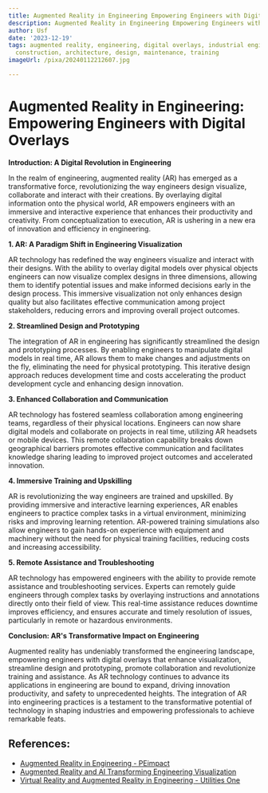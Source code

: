 ```yaml
---
title: Augmented Reality in Engineering Empowering Engineers with Digital Overlays
description: Augmented Reality in Engineering Empowering Engineers with Digital Overlays
author: Usf
date: '2023-12-19'
tags: augmented reality, engineering, digital overlays, industrial engineering, manufacturing,
  construction, architecture, design, maintenance, training
imageUrl: /pixa/20240112212607.jpg

---
```

# Augmented Reality in Engineering:  Empowering Engineers with Digital Overlays

**Introduction:  A  Digital Revolution in Engineering**

In the realm of  engineering, augmented reality  (AR) has emerged as a  transformative force, revolutionizing the way engineers design visualize, collaborate and interact with their  creations. By  overlaying digital information onto the physical world, AR empowers engineers with an immersive and interactive experience  that  enhances their productivity and creativity. From conceptualization to execution,  AR is  ushering in  a new  era of innovation and efficiency in engineering.

**1. AR: A Paradigm  Shift in Engineering Visualization**

AR technology has redefined the  way engineers visualize  and interact with their designs. With the ability to overlay digital models over physical  objects engineers can now visualize complex designs in three dimensions, allowing them to identify potential issues and make informed decisions early in the design process. This immersive visualization not only enhances design quality but also  facilitates  effective communication among project stakeholders, reducing errors and improving overall project outcomes.

**2. Streamlined Design and Prototyping**

The integration of AR in engineering has significantly streamlined the design and prototyping processes. By enabling engineers to manipulate digital  models in real time, AR allows them to make changes and adjustments on the fly, eliminating the need for physical prototyping. This iterative design approach reduces development time and costs accelerating the product development cycle and  enhancing design innovation.

**3. Enhanced Collaboration and Communication**

AR technology has fostered seamless collaboration among engineering teams, regardless of their physical locations. Engineers can  now share digital models and collaborate on projects in  real time, utilizing AR headsets or mobile devices.  This remote collaboration capability breaks down geographical barriers promotes effective communication and facilitates knowledge sharing leading to improved project outcomes and  accelerated innovation.

**4. Immersive Training and Upskilling**

AR  is  revolutionizing the way engineers are  trained  and upskilled. By providing immersive and interactive learning experiences, AR enables engineers to practice complex tasks in a virtual  environment, minimizing risks and improving learning retention. AR-powered training simulations also allow engineers to gain hands-on experience with equipment and machinery without the need for physical training facilities, reducing costs and increasing accessibility.

**5. Remote Assistance and Troubleshooting**

AR technology has  empowered engineers with the ability  to provide remote assistance and troubleshooting  services. Experts can remotely guide engineers through complex tasks by overlaying instructions and annotations  directly onto their field of view. This real-time assistance reduces downtime improves efficiency,  and ensures accurate and timely resolution of issues,  particularly in remote or hazardous environments.

**Conclusion: AR's Transformative Impact on Engineering**

Augmented reality has undeniably transformed the engineering landscape, empowering engineers with digital overlays  that enhance visualization, streamline design and prototyping, promote collaboration and revolutionize  training and  assistance. As AR technology continues to advance  its applications in engineering  are bound to expand, driving innovation productivity, and safety to unprecedented heights. The integration of AR  into engineering practices is a testament  to the transformative potential of  technology  in  shaping industries and empowering professionals to achieve remarkable feats.

## References:
- [Augmented Reality in Engineering - PEimpact](https://peimpact.com/augmented-reality-in-engineering/)
- [Augmented Reality and AI Transforming Engineering Visualization](https://utilitiesone.com/augmented-reality-and-ai-transforming-engineering-visualization)
- [Virtual Reality and Augmented Reality in Engineering - Utilities One](https://utilitiesone.com/blog/virtual-reality-and-augmented-reality-in-engineering)
